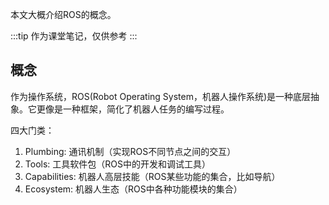 


<WordCount>

本文大概介绍ROS的概念。

:::tip
作为课堂笔记，仅供参考
:::

## 概念

作为操作系统，ROS(Robot Operating System，机器人操作系统)是一种底层抽象。它更像是一种框架，简化了机器人任务的编写过程。

四大门类：

1. Plumbing: 通讯机制（实现ROS不同节点之间的交互）
2. Tools: 工具软件包（ROS中的开发和调试工具）
3. Capabilities: 机器人高层技能（ROS某些功能的集合，比如导航）
4. Ecosystem: 机器人生态（ROS中各种功能模块的集合）



</WordCount>